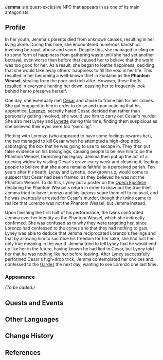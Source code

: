 {{Meta
<!-- Remove this template after adding the missing info -->
|missing_NPC_profile  = yes
<!--
|missing_NPC_idle     = yes
|missing_NPC_dialogue = yes
-->
}}
{{Character Infobox
|type             = Quest NPC
|name             = Jemma
|image            = NPC Jemma.png
|realname         = 
|deceased         = 
|region           = Fontaine
|location         = Fontaine
|affiliation      = 
|affiliation2     = 
|title            = 

|ancestry         = <!-- Clan/family -->
|father           = 
|mother           = 
|spouse           = <!-- Cesar was betrothed, but not married, to her -->
|sibling          = 
|child            = 
|relative         = 

|voiceEN          = [[imdb:nm7599270|Jessica Osborne]]<ref name="Jessica Osborne">Twitter: [https://twitter.com/littlecuppajo/status/1692349029911540107 EN VA Self Announcement] ([https://web.archive.org/web/20230818122935/https://twitter.com/littlecuppajo/status/1692349029911540107 Archived])</ref>
|voiceCN          = 
|voiceJP          = 
|voiceKR          = 
}}
'''Jemma''' is a quest-exclusive NPC that appears in {{Quest|The Forgotten Thief}} as one of its main antagonists.

==Profile==
In her youth, Jemma's parents died from unknown causes, resulting in her living alone. During this time, she encountered numerous hardships involving betrayal, abuse and scorn. Despite this, she managed to cling on to some form of happiness from gathering waste until she had yet another betrayal, even worse than before that caused her to believe that the world was too good for her. As a result, she began to loathe happiness, deciding that she would take away others' happiness to fill the void in her life. This resulted in her becoming a well-known thief in Fontaine as the '''Phantom Weasel''', stealing from the poor and rich alike. However, these thefts resulted in everyone hunting her down, causing her to frequently look behind her to preserve herself.

One day, she eventually met [[Cesar]] and chose to frame him for her crimes. She got engaged to him in order to do so and upon noticing that his apprentice, [[Lorenzo]], secretly hated Cesar, decided that rather than personally getting involved, she would use him to carry out Cesar's murder. She also met Lyney and [[Lynette]] during this time, finding them suspicious as she believed their eyes were too "piercing".

Plotting with Lorenzo (who appeared to have some feelings towards her), the two managed to kill Cesar when he attempted a high-drop trick, sabotaging the box that he was going to use to escape in. They then put false evidence on his belongings, causing people to believe him to be the Phantom Weasel, tarnishing his legacy. Jemma then put up the act of a grieving widow by visiting Cesar's grave every week and cleaning it, leading people to believe that she alone remains faithful to a perceived pariah. Ten years after his death, Lyney and Lynette, now grown up, would come to suspect that Cesar had been framed, as they believed he was not the Phantom Weasel. To do this, Lyney put a poster on the [[Opera Epiclese]] declaring the Phantom Weasel's return in order to draw out the true thief. Jemma tried to have Lorenzo and his lackeys scare them off to no avail, and he was eventually arrested for Cesar's murder, though the twins came to realize that Lorenzo was not the Phantom Weasel, but Jemma instead.

Upon finishing the first half of his performance, the twins confronted Jemma over her identity as the Phantom Weasel, which she indirectly confirmed. She was confused as to why they were targeting her, since Lorenzo had confessed to the crimes and that they had nothing to gain. Lyney was able to deduce that Jemma reciprocated Lorenzo's feelings and that by allowing him to sacrifice his freedom for her sake, she had lost her only true meaning in the world. Jemma tried to tell Lyney that he would end up like her in the future, having known he had lied to Cesar, but Lyney told her that he was nothing like her before leaving. After Lyney successfully performed Cesar's high-drop trick, Jemma contemplated her choices and confessed to the [[Gardes]] the next day, wanting to see Lorenzo one last time.

===Appearance===
''(To be added.)''

==Quests and Events==
{{Quests and Events}}

==Other Languages==
{{Other Languages|default_hidden=1
|en      = Jemma
|zhs     = 嘉玛
|zhs_rm  = Jiāmǎ
|zht     = 嘉瑪
|zht_rm  = Jiāmǎ
|ja      = ジェマ
|ja_rm   = Jema
|ko      = 젬마
|ko_rm   = 
|es      = Jemma
|fr      = Jemma
|ru      = Джемма
|th      = Jemma
|vi      = Jemma
|de      = Jemma
|id      = Jemma
|pt      = Jemma
|tr      = Jemma
|it      = Jemma
}}

==Change History==
{{Change History|4.0}}

==References==
{{Reflist}}